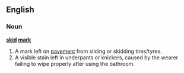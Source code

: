 ==English==
===Noun===
'''[[skid]] [[mark]]'''
#A mark left on [[pavement]] from sliding or skidding tires/tyres.
#A visible stain left in underpants or knickers, caused by the wearer failing to wipe properly after using the bathroom.